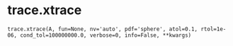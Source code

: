 # trace.xtrace { #primate.trace.xtrace }

`trace.xtrace(A, fun=None, nv='auto', pdf='sphere', atol=0.1, rtol=1e-06, cond_tol=100000000.0, verbose=0, info=False, **kwargs)`

